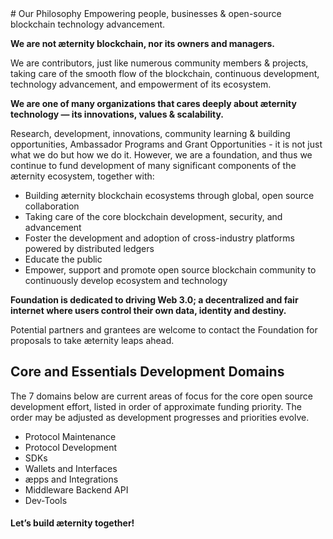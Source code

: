 <div className="prose font-serif">
  # Our Philosophy
  Empowering people, businesses & open-source blockchain technology advancement.

  **We are not æternity blockchain, nor its owners and managers.**

  We are contributors, just like numerous community members & projects, taking care of the smooth flow of the
  blockchain, continuous development, technology advancement, and empowerment of its ecosystem.

  **We are one of many organizations that cares deeply about æternity technology — its innovations, values &
  scalability.**

  Research, development, innovations, community learning & building opportunities,
  Ambassador Programs and Grant Opportunities - it is not just what we do but how we do it.
  However, we are a foundation, and thus we continue to fund development of many significant
  components of the æternity ecosystem, together with:
  * Building æternity blockchain ecosystems through global, open source collaboration
  * Taking care of the core blockchain development, security, and advancement
  * Foster the development and adoption of cross-industry platforms powered by distributed ledgers
  * Educate the public
  * Empower, support and promote open source blockchain community to continuously develop ecosystem and technology

  **Foundation is dedicated to driving Web 3.0; a decentralized and fair internet where users control their own data,
  identity and destiny.**

  Potential partners and grantees are welcome to contact the Foundation for proposals to take æternity leaps ahead.

  ## Core and Essentials Development Domains
  The 7 domains below are current areas of focus for the core open source development effort,
  listed in order of approximate funding priority. The order may be
  adjusted as development progresses and priorities evolve.
  - Protocol Maintenance
  - Protocol Development
  - SDKs
  - Wallets and Interfaces
  - æpps and Integrations
  - Middleware Backend API
  - Dev-Tools


  #### Let’s build æternity together!
</div>

